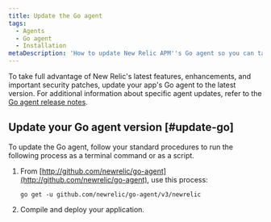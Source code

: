 ```yaml
---
title: Update the Go agent
tags:
  - Agents
  - Go agent
  - Installation
metaDescription: 'How to update New Relic APM''s Go agent so you can take advantage of the latest features, enhancements, and important security patches.'
---
```


To take full advantage of New Relic's latest features, enhancements, and important security patches, update your app's Go agent to the latest version. For additional information about specific agent updates, refer to the [Go agent release notes](/docs/release-notes/agent-release-notes/go-release-notes).

## Update your Go agent version [#update-go]

To update the Go agent, follow your standard procedures to run the following process as a terminal command or as a script.

1. From [http://github.com/newrelic/go-agent](http://github.com/newrelic/go-agent), use this process:

   ```
   go get -u github.com/newrelic/go-agent/v3/newrelic
   ```
2. Compile and deploy your application.

